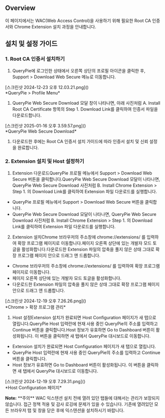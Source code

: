 ## Overview
이 페이지에서는 WAC(Web Access Control)을 사용하기 위해 필요한 Root CA 인증서와 Chrome Extension 설치 과정을 안내합니다.

## 설치 및 설정 가이드
### 1. Root CA 인증서 설치하기
1. QueryPie에 로그인한 상태에서 오른쪽 상단의 프로필 아이콘을 클릭한 후, Support > Download Web Secure 메뉴로 이동합니다.

<p align="center">
<div>[스크린샷 2024-12-23 오후 12.03.21.png]()</div>
*QueryPie &gt; Profile Menu*
</p>

1. QueryPie Web Secure Download 모달 창이 나타나면, 아래 사진처럼 A. Install Root CA Certificate 항목의 Step 1. Download Link를 클릭하여 인증서 파일을 다운로드합니다.

<p align="center">
<div>[스크린샷 2025-01-16 오후 3.59.57.png]()</div>
*QueryPie Web Secure Download*
</p>

1. 다운로드한 후에는 Root CA 인증서 설치 가이드에 따라 인증서 설치 및 신뢰 설정을 완료합니다.

### 2. Extension 설치 및 Host 설정하기
1. Extension 다운로드QueryPie 프로필 메뉴에서 Support > Download Web Secure 버튼을 클릭합니다.QueryPie Web Secure Download 모달이 나타나면, QueryPie Web Secure Download 사진처럼 B. Install Chrome Extension > Step 1. 의 Download Link를 클릭하여 Extension 파일 다운로드를 실행합니다.
  * QueryPie 프로필 메뉴에서 Support > Download Web Secure 버튼을 클릭합니다.
  * QueryPie Web Secure Download 모달이 나타나면, QueryPie Web Secure Download 사진처럼 B. Install Chrome Extension > Step 1. 의 Download Link를 클릭하여 Extension 파일 다운로드를 실행합니다.
2. Extension 설치Chrome 브라우저의 주소창에 chrome://extensions/ 를 입력하여 확장 프로그램 페이지로 이동합니다.페이지 오른쪽 상단에 있는 개발자 모드 토글을 활성화합니다.다운로드한 Extension 파일의 압축을 풀지 않은 상태 그대로 확장 프로그램 페이지 안으로 드래그 앤 드롭합니다.
  * Chrome 브라우저의 주소창에 chrome://extensions/ 를 입력하여 확장 프로그램 페이지로 이동합니다.
  * 페이지 오른쪽 상단에 있는 개발자 모드 토글을 활성화합니다.
  * 다운로드한 Extension 파일의 압축을 풀지 않은 상태 그대로 확장 프로그램 페이지 안으로 드래그 앤 드롭합니다.

<p align="center">
<div>[스크린샷 2024-12-19 오후 7.26.26.png]()</div>
*Chrome &gt; 확장 프로그램 관리*
</p>

1. Host 설정Extension 설치가 완료되면 Host Configuration 페이지가 새 탭으로 열립니다.QueryPie Host 입력란에 현재 사용 중인 QueryPie의 주소를 입력하고 Continue 버튼을 클릭합니다.Host 정보가 유효하면 Go to Dashboard 버튼이 활성화됩니다. 이 버튼을 클릭하면 새 탭에서 QueryPie 대시보드로 이동합니다.
  * Extension 설치가 완료되면 Host Configuration 페이지가 새 탭으로 열립니다.
  * QueryPie Host 입력란에 현재 사용 중인 QueryPie의 주소를 입력하고 Continue 버튼을 클릭합니다.
  * Host 정보가 유효하면 Go to Dashboard 버튼이 활성화됩니다. 이 버튼을 클릭하면 새 탭에서 QueryPie 대시보드로 이동합니다.

<p align="center">
<div>[스크린샷 2024-12-19 오후 7.29.31.png]()</div>
*Host Configuration 페이지*
</p>

<div class="alert alert-info">
  <i class="fas fa-info-circle"></i> <strong>Note:</strong> **주의** 
WAC 익스텐션 설치 전에 열려 있던 탭들에 대해서는 관리가 보장되지 않습니다. 접근 정책 적용 및 감사 로깅에 문제가 있을 수 있습니다. 
기존에 열려있던 모든 브라우저 탭 및 창을 닫은 후에 익스텐션을 설치하시기 바랍니다. 

</div>
